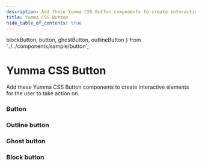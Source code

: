 ```yaml
---
description: Add these Yumma CSS Button components to create interactive elements for the user to take action on.
title: Yumma CSS Button
hide_table_of_contents: true
---
```


  blockButton,
  button,
  ghostButton,
  outlineButton
} from '../../components/sample/button';

# Yumma CSS Button

Add these Yumma CSS Button components to create interactive elements for the user to take action on.

### Button

<Preview 
  data = {button}
  useCenter
  usePadding
  useTabs
  useVersion = '1d7891e'
/>

### Outline button

<Preview
  data = {outlineButton}
  useCenter
  usePadding
  useTabs
  useVersion = '1d7891e'
/>

### Ghost button

<Preview
  data = {ghostButton}
  useCenter
  usePadding
  useTabs
  useVersion = '1d7891e'
/>

### Block button

<Preview
  data = {blockButton}
  useCenter
  usePadding
  useTabs
  useVersion = '1d7891e'
/>